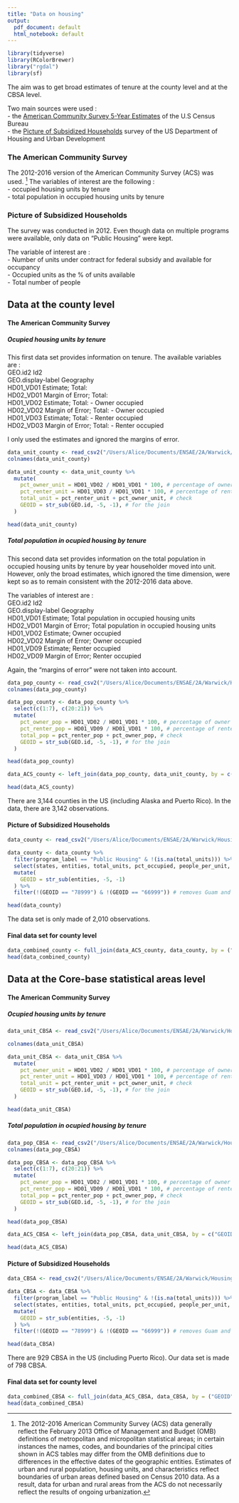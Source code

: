 ```yaml
---
title: "Data on housing"
output:
  pdf_document: default
  html_notebook: default
---
```

```r
library(tidyverse)
library(RColorBrewer)
library("rgdal")
library(sf)
```

The aim was to get broad estimates of tenure at the county level and at the CBSA level.

Two main sources were used :  
- the [American Community Survey 5-Year Estimates](https://www.census.gov/programs-surveys/acs/) of the U.S Census Bureau  
- the [Picture of Subsidized Households](https://www.huduser.gov/portal/datasets/assthsg.html) survey of the US Department of Housing and Urban Development  

### The American Community Survey
 
The 2012-2016 version of the American Community Survey (ACS) was used. [^1]
The variables of interest are the following :   
- occupied housing units by tenure  
- total population in occupied housing units by tenure   

[^1]: The 2012-2016 American Community Survey (ACS) data generally reflect the February 2013 Office of Management and Budget (OMB) definitions of metropolitan and micropolitan statistical areas; in certain instances the names, codes, and boundaries of the principal cities shown in ACS tables may differ from the OMB definitions due to differences in the effective dates of the geographic entities. Estimates of urban and rural population, housing units, and characteristics reflect boundaries of urban areas defined based on Census 2010 data. As a result, data for urban and rural areas from the ACS do not necessarily reflect the results of ongoing urbanization.

### Picture of Subsidized Households

The survey was conducted in 2012. Even though data on multiple programs were available, only data on "Public Housing" were kept. 
 
The variable of interest are :  
- Number of units under contract for federal subsidy and available for occupancy  
- Occupied units as the % of units available  
- Total number of people  

## Data at the county level 

#### The American Community Survey

##### Ocupied housing units by tenure

This first data set provides information on tenure. The available variables are :   
GEO.id2	Id2    
GEO.display-label	Geography  
HD01_VD01	Estimate; Total:  
HD02_VD01	Margin of Error; Total:  
HD01_VD02	Estimate; Total: - Owner occupied  
HD02_VD02	Margin of Error; Total: - Owner occupied  
HD01_VD03	Estimate; Total: - Renter occupied  
HD02_VD03	Margin of Error; Total: - Renter occupied 

I only used the estimates and ignored the margins of error. 
```r
data_unit_county <- read_csv2("/Users/Alice/Documents/ENSAE/2A/Warwick/Housing data/ACS/ACS_16_5YR_B25003_with_ann.csv", col_names = T)
colnames(data_unit_county)
```

```r
data_unit_county <- data_unit_county %>%
  mutate(
    pct_owner_unit = HD01_VD02 / HD01_VD01 * 100, # percentage of owner occupied units
    pct_renter_unit = HD01_VD03 / HD01_VD01 * 100, # percentage of renter occupied units
    total_unit = pct_renter_unit + pct_owner_unit, # check
    GEOID = str_sub(GEO.id, -5, -1), # for the join
  )
```

```r
head(data_unit_county)
```

##### Total population in ocupied housing by tenure 

This second data set provides information on the total population in occupied housing units by tenure by year householder moved into unit. However, only the broad estimates, which ignored the time dimension, were kept so as to remain consistent with the 2012-2016 data above. 

The variables of interest are :    
GEO.id2	Id2  
GEO.display-label	Geography  
HD01_VD01	Estimate; Total population in occupied housing units  
HD02_VD01	Margin of Error; Total population in occupied housing units  
HD01_VD02	Estimate; Owner occupied   
HD02_VD02	Margin of Error; Owner occupied  
HD01_VD09	Estimate; Renter occupied  
HD02_VD09	Margin of Error; Renter occupied  

Again, the "margins of error" were not taken into account. 

```r
data_pop_county <- read_csv2("/Users/Alice/Documents/ENSAE/2A/Warwick/Housing data/ACS/ACS_16_5YR_B25026_with_ann.csv", col_names = T)
colnames(data_pop_county)
```

```r
data_pop_county <- data_pop_county %>%
  select(c(1:7), c(20:21)) %>%
  mutate(
    pct_owner_pop = HD01_VD02 / HD01_VD01 * 100, # percentage of owner population
    pct_renter_pop = HD01_VD09 / HD01_VD01 * 100, # percentage of renter population
    total_pop = pct_renter_pop + pct_owner_pop, # check
    GEOID = str_sub(GEO.id, -5, -1), # for the join
  )
```

```r
head(data_pop_county)
```


```r
data_ACS_county <- left_join(data_pop_county, data_unit_county, by = c("GEOID", "GEO.id2", "GEO.id", "GEO.display-label"))

head(data_ACS_county)
```

There are 3,144 counties in the US (including Alaska and Puerto Rico). In the data, there are 3,142 observations.   

#### Picture of Subsidized Households

```r
data_county <- read_csv2("/Users/Alice/Documents/ENSAE/2A/Warwick/Housing data/PSH/COUNTY_2012.csv", col_names = T)
```

```r
data_county <- data_county %>%
  filter(program_label == "Public Housing" & !(is.na(total_units))) %>%
  select(states, entities, total_units, pct_occupied, people_per_unit, people_total, state) %>%
  mutate(
    GEOID = str_sub(entities, -5, -1)
  ) %>%
  filter(!(GEOID == "78999") & !(GEOID == "66999")) # removes Guam and VI

head(data_county)
```
The data set is only made of 2,010 observations. 

#### Final data set for county level

```r
data_combined_county <- full_join(data_ACS_county, data_county, by = ("GEOID"))
head(data_combined_county)
```

## Data at the Core-base statistical areas level 

#### The American Community Survey
 
##### Ocupied housing units by tenure

```r
data_unit_CBSA <- read_csv2("/Users/Alice/Documents/ENSAE/2A/Warwick/Housing data/ACS_CBSA/ACS_16_5YR_B25003_with_ann.csv", col_names = T)

colnames(data_unit_CBSA)
```

```r
data_unit_CBSA <- data_unit_CBSA %>%
  mutate(
    pct_owner_unit = HD01_VD02 / HD01_VD01 * 100, # percentage of owner occupied units
    pct_renter_unit = HD01_VD03 / HD01_VD01 * 100, # percentage of renter occupied units
    total_unit = pct_renter_unit + pct_owner_unit, # check
    GEOID = str_sub(GEO.id, -5, -1), # for the join
  )
```

```r
head(data_unit_CBSA)
```

##### Total population in ocupied housing by tenure

```r
data_pop_CBSA <- read_csv2("/Users/Alice/Documents/ENSAE/2A/Warwick/Housing data/ACS_CBSA/ACS_16_5YR_B25033_with_ann.csv", col_names = T)
colnames(data_pop_CBSA)
```

```r
data_pop_CBSA <- data_pop_CBSA %>%
  select(c(1:7), c(20:21)) %>%
  mutate(
    pct_owner_pop = HD01_VD02 / HD01_VD01 * 100, # percentage of owner population
    pct_renter_pop = HD01_VD09 / HD01_VD01 * 100, # percentage of renter population
    total_pop = pct_renter_pop + pct_owner_pop, # check
    GEOID = str_sub(GEO.id, -5, -1), # for the join
  )
```

```r
head(data_pop_CBSA)
```


```r
data_ACS_CBSA <- left_join(data_pop_CBSA, data_unit_CBSA, by = c("GEOID", "GEO.id2", "GEO.id", "GEO.display-label"))

head(data_ACS_CBSA)
```

#### Picture of Subsidized Households

```r
data_CBSA <- read_csv2("/Users/Alice/Documents/ENSAE/2A/Warwick/Housing data/PSH/CBSA_2012.csv", col_names = T)
```

```r
data_CBSA <- data_CBSA %>%
  filter(program_label == "Public Housing" & !(is.na(total_units))) %>%
  select(states, entities, total_units, pct_occupied, people_per_unit, people_total, state) %>%
  mutate(
    GEOID = str_sub(entities, -5, -1)
  ) %>%
  filter(!(GEOID == "78999") & !(GEOID == "66999")) # removes Guam and VI

head(data_CBSA)
```
There are 929 CBSA in the US (including Puerto Rico). Our data set is made of 798 CBSA. 

#### Final data set for county level

```r
data_combined_CBSA <- full_join(data_ACS_CBSA, data_CBSA, by = ("GEOID"))
head(data_combined_CBSA)
```


